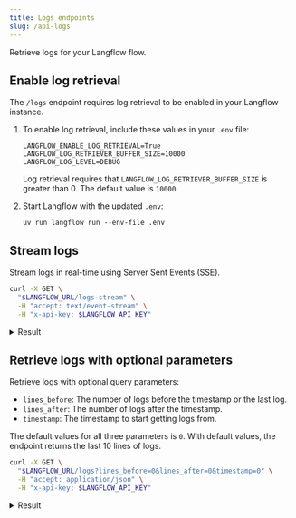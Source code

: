```yaml
---
title: Logs endpoints
slug: /api-logs
---
```


Retrieve logs for your Langflow flow.

## Enable log retrieval

The `/logs` endpoint requires log retrieval to be enabled in your Langflow instance.

1. To enable log retrieval, include these values in your `.env` file:

    ```text
    LANGFLOW_ENABLE_LOG_RETRIEVAL=True
    LANGFLOW_LOG_RETRIEVER_BUFFER_SIZE=10000
    LANGFLOW_LOG_LEVEL=DEBUG
    ```

    Log retrieval requires that `LANGFLOW_LOG_RETRIEVER_BUFFER_SIZE` is greater than 0. The default value is `10000`.

2. Start Langflow with the updated `.env`:

   ```text
   uv run langflow run --env-file .env
   ```

## Stream logs

Stream logs in real-time using Server Sent Events (SSE).

```bash
curl -X GET \
  "$LANGFLOW_URL/logs-stream" \
  -H "accept: text/event-stream" \
  -H "x-api-key: $LANGFLOW_API_KEY"
```

<details>
<summary>Result</summary>

```text
keepalive

{"1736355791151": "2025-01-08T12:03:11.151218-0500 DEBUG Building Chat Input\n"}

{"1736355791485": "2025-01-08T12:03:11.485380-0500 DEBUG consumed event add_message-153bcd5d-ef4d-4ece-8cc0-47c6b6a9ef92 (time in queue, 0.0000, client 0.0001)\n"}

{"1736355791499": "2025-01-08T12:03:11.499704-0500 DEBUG consumed event end_vertex-3d7125cd-7b8a-44eb-9113-ed5b785e3cf3 (time in queue, 0.0056, client 0.0047)\n"}

{"1736355791502": "2025-01-08T12:03:11.502510-0500 DEBUG consumed event end-40d0b363-5618-4a23-bbae-487cd0b9594d (time in queue, 0.0001, client 0.0004)\n"}

{"1736355791513": "2025-01-08T12:03:11.513097-0500 DEBUG Logged vertex build: 729ff2f8-6b01-48c8-9ad0-3743c2af9e8a\n"}

{"1736355791834": "2025-01-08T12:03:11.834982-0500 DEBUG Telemetry data sent successfully.\n"}

{"1736355791941": "2025-01-08T12:03:11.941840-0500 DEBUG Telemetry data sent successfully.\n"}

keepalive
```

</details>

## Retrieve logs with optional parameters

Retrieve logs with optional query parameters:

- `lines_before`: The number of logs before the timestamp or the last log.
- `lines_after`: The number of logs after the timestamp.
- `timestamp`: The timestamp to start getting logs from.

The default values for all three parameters is `0`.
With default values, the endpoint returns the last 10 lines of logs.

```bash
curl -X GET \
  "$LANGFLOW_URL/logs?lines_before=0&lines_after=0&timestamp=0" \
  -H "accept: application/json" \
  -H "x-api-key: $LANGFLOW_API_KEY"
```

<details>
<summary>Result</summary>

```text
{
  "1736354770500": "2025-01-08T11:46:10.500363-0500 DEBUG Creating starter project Document Q&A\n",
  "1736354770511": "2025-01-08T11:46:10.511146-0500 DEBUG Creating starter project Image Sentiment Analysis\n",
  "1736354770521": "2025-01-08T11:46:10.521018-0500 DEBUG Creating starter project SEO Keyword Generator\n",
  "1736354770532": "2025-01-08T11:46:10.532677-0500 DEBUG Creating starter project Sequential Tasks Agents\n",
  "1736354770544": "2025-01-08T11:46:10.544010-0500 DEBUG Creating starter project Custom Component Generator\n",
  "1736354770555": "2025-01-08T11:46:10.555513-0500 DEBUG Creating starter project Prompt Chaining\n",
  "1736354770588": "2025-01-08T11:46:10.588105-0500 DEBUG Create service ServiceType.CHAT_SERVICE\n",
  "1736354771021": "2025-01-08T11:46:11.021817-0500 DEBUG Telemetry data sent successfully.\n",
  "1736354775619": "2025-01-08T11:46:15.619545-0500 DEBUG Create service ServiceType.STORE_SERVICE\n",
  "1736354775699": "2025-01-08T11:46:15.699661-0500 DEBUG File 046-rocket.svg retrieved successfully from flow /Users/USER/Library/Caches/langflow/profile_pictures/Space.\n"
}
```

</details>